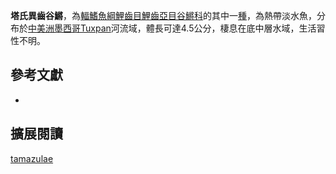 {{Speciesbox
| name = 塔氏異齒谷鱂
| image = 
| image_width = 200px
| image_caption = 
| status = NE
| status_system = IUCN3.1
| genus = Allodontichthys
| species = tamazulae
| authority = [[Rauchenberger|Rauchenberger]], 1988
| synonyms = 
}}

'''塔氏異齒谷鱂'''，為[[輻鰭魚綱|輻鰭魚綱]][[鯉齒目|鯉齒目]][[鯉齒亞目|鯉齒亞目]][[谷鱂科|谷鱂科]]的其中一[[種|種]]，為熱帶淡水魚，分布於[[中美洲|中美洲]][[墨西哥|墨西哥]]Tuxpan河流域，體長可達4.5公分，棲息在底中層水域，生活習性不明。
== 參考文獻 ==
*{{FishBase_species|genus=Allodontichthys|species=tamazulae|year=2014|month=10}}

== 擴展閱讀 ==
{{refbegin}}
{{wikispecies-inline|Allodontichthys tamazulae 塔氏異齒谷鱂}}
{{refend}}
{{Taxonbar|from=Q6422262}}

[[Category:異齒谷鱂屬|tamazulae]]


{{魚類小作品}}